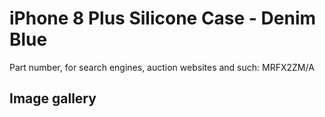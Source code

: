 
# iPhone 8 Plus Silicone Case - Denim Blue

Part number, for search engines, auction websites and such: MRFX2ZM/A

## Image gallery

<div style={{ width: "768px" }}>
  <GalleryComponent
    images={[
      {
        original: "/everysource/MRFX2.webp",
        thumbnail: "/everypreview/MRFX2.webp",
      },
      {
        original: "/everysource/MRFX2_AV1_GOLD.webp",
        thumbnail: "/everypreview/MRFX2_AV1_GOLD.webp",
      },
      {
        original: "/everysource/MRFX2_AV1_SILVER.webp",
        thumbnail: "/everypreview/MRFX2_AV1_SILVER.webp",
      },
      {
        original: "/everysource/MRFX2_AV1_SPACE_GRAY.webp",
        thumbnail: "/everypreview/MRFX2_AV1_SPACE_GRAY.webp",
      },
      {
        original: "/everysource/MRFX2_AV2.webp",
        thumbnail: "/everypreview/MRFX2_AV2.webp",
      }
    ]}
  />
</div>
